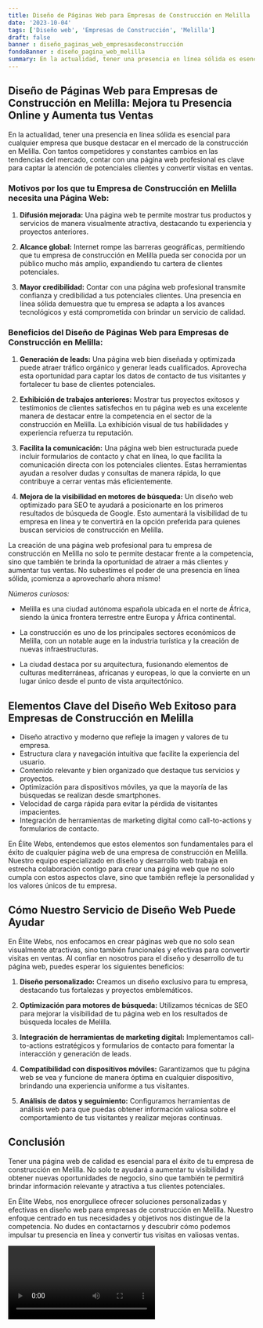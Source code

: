 ```yaml
---
title: Diseño de Páginas Web para Empresas de Construcción en Melilla
date: '2023-10-04'
tags: ['Diseño web', 'Empresas de Construcción', 'Melilla']
draft: false
banner : diseño_paginas_web_empresasdeconstrucción
fondoBanner : diseño_pagina_web_melilla
summary: En la actualidad, tener una presencia en línea sólida es esencial para cualquier empresa que busque destacar en el mercado de la construcción en Melilla. Con tantos competidores y constantes cambios en las tendencias del mercado, contar con una página web profesional es clave para captar la atención de potenciales clientes y convertir visitas en ventas.
---
```


## **Diseño de Páginas Web para Empresas de Construcción en Melilla: Mejora tu Presencia Online y Aumenta tus Ventas**

En la actualidad, tener una presencia en línea sólida es esencial para cualquier empresa que busque destacar en el mercado de la construcción en Melilla. Con tantos competidores y constantes cambios en las tendencias del mercado, contar con una página web profesional es clave para captar la atención de potenciales clientes y convertir visitas en ventas.

### **Motivos por los que tu Empresa de Construcción en Melilla necesita una Página Web:**

1. **Difusión mejorada:** Una página web te permite mostrar tus productos y servicios de manera visualmente atractiva, destacando tu experiencia y proyectos anteriores.

2. **Alcance global:** Internet rompe las barreras geográficas, permitiendo que tu empresa de construcción en Melilla pueda ser conocida por un público mucho más amplio, expandiendo tu cartera de clientes potenciales.

3. **Mayor credibilidad:** Contar con una página web profesional transmite confianza y credibilidad a tus potenciales clientes. Una presencia en línea sólida demuestra que tu empresa se adapta a los avances tecnológicos y está comprometida con brindar un servicio de calidad.

### **Beneficios del Diseño de Páginas Web para Empresas de Construcción en Melilla:**

1. **Generación de leads:** Una página web bien diseñada y optimizada puede atraer tráfico orgánico y generar leads cualificados. Aprovecha esta oportunidad para captar los datos de contacto de tus visitantes y fortalecer tu base de clientes potenciales.

2. **Exhibición de trabajos anteriores:** Mostrar tus proyectos exitosos y testimonios de clientes satisfechos en tu página web es una excelente manera de destacar entre la competencia en el sector de la construcción en Melilla. La exhibición visual de tus habilidades y experiencia refuerza tu reputación.

3. **Facilita la comunicación:** Una página web bien estructurada puede incluir formularios de contacto y chat en línea, lo que facilita la comunicación directa con los potenciales clientes. Estas herramientas ayudan a resolver dudas y consultas de manera rápida, lo que contribuye a cerrar ventas más eficientemente.

4. **Mejora de la visibilidad en motores de búsqueda:** Un diseño web optimizado para SEO te ayudará a posicionarte en los primeros resultados de búsqueda de Google. Esto aumentará la visibilidad de tu empresa en línea y te convertirá en la opción preferida para quienes buscan servicios de construcción en Melilla.

La creación de una página web profesional para tu empresa de construcción en Melilla no solo te permite destacar frente a la competencia, sino que también te brinda la oportunidad de atraer a más clientes y aumentar tus ventas. No subestimes el poder de una presencia en línea sólida, ¡comienza a aprovecharlo ahora mismo!

*Números curiosos:*

- Melilla es una ciudad autónoma española ubicada en el norte de África, siendo la única frontera terrestre entre Europa y África continental.

- La construcción es uno de los principales sectores económicos de Melilla, con un notable auge en la industria turística y la creación de nuevas infraestructuras.

- La ciudad destaca por su arquitectura, fusionando elementos de culturas mediterráneas, africanas y europeas, lo que la convierte en un lugar único desde el punto de vista arquitectónico.

<GifSeo />

<Cta />

## Elementos Clave del Diseño Web Exitoso para Empresas de Construcción en Melilla

- Diseño atractivo y moderno que refleje la imagen y valores de tu empresa.
- Estructura clara y navegación intuitiva que facilite la experiencia del usuario.
- Contenido relevante y bien organizado que destaque tus servicios y proyectos.
- Optimización para dispositivos móviles, ya que la mayoría de las búsquedas se realizan desde smartphones.
- Velocidad de carga rápida para evitar la pérdida de visitantes impacientes.
- Integración de herramientas de marketing digital como call-to-actions y formularios de contacto.

En Élite Webs, entendemos que estos elementos son fundamentales para el éxito de cualquier página web de una empresa de construcción en Melilla. Nuestro equipo especializado en diseño y desarrollo web trabaja en estrecha colaboración contigo para crear una página web que no solo cumpla con estos aspectos clave, sino que también refleje la personalidad y los valores únicos de tu empresa.

## Cómo Nuestro Servicio de Diseño Web Puede Ayudar

En Élite Webs, nos enfocamos en crear páginas web que no solo sean visualmente atractivas, sino también funcionales y efectivas para convertir visitas en ventas. Al confiar en nosotros para el diseño y desarrollo de tu página web, puedes esperar los siguientes beneficios:

1. **Diseño personalizado:** Creamos un diseño exclusivo para tu empresa, destacando tus fortalezas y proyectos emblemáticos.

2. **Optimización para motores de búsqueda:** Utilizamos técnicas de SEO para mejorar la visibilidad de tu página web en los resultados de búsqueda locales de Melilla.

3. **Integración de herramientas de marketing digital:** Implementamos call-to-actions estratégicos y formularios de contacto para fomentar la interacción y generación de leads.

4. **Compatibilidad con dispositivos móviles:** Garantizamos que tu página web se vea y funcione de manera óptima en cualquier dispositivo, brindando una experiencia uniforme a tus visitantes.

5. **Análisis de datos y seguimiento:** Configuramos herramientas de análisis web para que puedas obtener información valiosa sobre el comportamiento de tus visitantes y realizar mejoras continuas.

## Conclusión

Tener una página web de calidad es esencial para el éxito de tu empresa de construcción en Melilla. No solo te ayudará a aumentar tu visibilidad y obtener nuevas oportunidades de negocio, sino que también te permitirá brindar información relevante y atractiva a tus clientes potenciales.

En Élite Webs, nos enorgullece ofrecer soluciones personalizadas y efectivas en diseño web para empresas de construcción en Melilla. Nuestro enfoque centrado en tus necesidades y objetivos nos distingue de la competencia. No dudes en contactarnos y descubrir cómo podemos impulsar tu presencia en línea y convertir tus visitas en valiosas ventas.

<Video />

<CtaBot job='Empresas de Construcción' city='Melilla'/>

<Gmaps query='Melilla+españa+maps' />